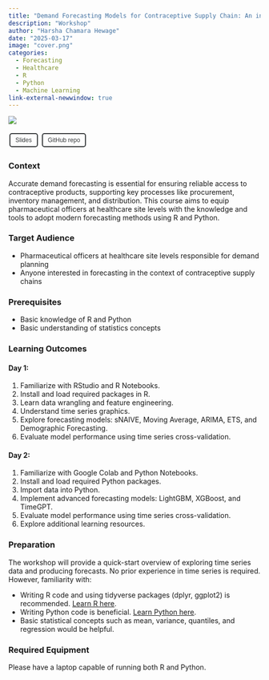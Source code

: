 ```yaml
---
title: "Demand Forecasting Models for Contraceptive Supply Chain: An introduction to time series forecasting"
description: "Workshop"
author: "Harsha Chamara Hewage"
date: "2025-03-17"
image: "cover.png"
categories:
  - Forecasting
  - Healthcare
  - R
  - Python
  - Machine Learning
link-external-newwindow: true
---
```


![](cover.png){fig-align="center"}

<link rel="stylesheet" href="https://cdnjs.cloudflare.com/ajax/libs/font-awesome/6.0.0-beta3/css/all.min.css">

<style>
/* Custom button style */
button {
  background-color: transparent; /* No filling */
  border: 2px solid rgb(55, 58, 60); /* Gray border */
  color: rgb(55, 58, 60); /* Gray text */
  padding: 5px 10px;
  text-align: center;
  text-decoration: none;
  display: inline-block;
  font-size: 12px;
  margin: 4px 2px;
  cursor: pointer;
  border-radius: 5px; /* Rounded corners */
}

/* Hover effect for Journal article */
#journal-article-btn:hover {
  border-color: #0066b2; /* Blue border on hover */
  color: #0066b2; /* Blue text on hover */
}

/* Hover effect for GitHub repo */
#github-repo-btn:hover {
  border-color: #00A86B; /* Green border on hover */
  color: #00A86B; /* Green text on hover */
}
</style>

<button id="journal-article-btn" onclick="window.open('https://chamara7h.github.io/lab/forecasting/first-post/epss_training.html', '_blank')">
  <i class="fas fa-bookmark"></i> Slides
</button>
<button id="github-repo-btn" onclick="window.open('https://github.com/chamara7h/epss_training', '_blank');">
  <i class="fab fa-github"></i> GitHub repo
</button>

### Context

Accurate demand forecasting is essential for ensuring reliable access to contraceptive products, supporting key processes like procurement, inventory management, and distribution. This course aims to equip pharmaceutical officers at healthcare site levels with the knowledge and tools to adopt modern forecasting methods using R and Python.

### Target Audience

- Pharmaceutical officers at healthcare site levels responsible for demand planning  
- Anyone interested in forecasting in the context of contraceptive supply chains  

### Prerequisites

- Basic knowledge of R and Python  
- Basic understanding of statistics concepts  

### Learning Outcomes
#### Day 1:

1. Familiarize with RStudio and R Notebooks.
2. Install and load required packages in R.
3. Learn data wrangling and feature engineering.
4. Understand time series graphics.
5. Explore forecasting models: sNAIVE, Moving Average, ARIMA, ETS, and Demographic Forecasting.
6. Evaluate model performance using time series cross-validation.

#### Day 2:
1. Familiarize with Google Colab and Python Notebooks.
2. Install and load required Python packages.
3. Import data into Python.
4. Implement advanced forecasting models: LightGBM, XGBoost, and TimeGPT.
5. Evaluate model performance using time series cross-validation.
6. Explore additional learning resources.

### Preparation

The workshop will provide a quick-start overview of exploring time series data and producing forecasts. No prior experience in time series is required. However, familiarity with:

- Writing R code and using tidyverse packages (dplyr, ggplot2) is recommended. [Learn R here](https://learnr.numbat.space/).
- Writing Python code is beneficial. [Learn Python here](https://www.learnpython.org/).
- Basic statistical concepts such as mean, variance, quantiles, and regression would be helpful.

### Required Equipment

Please have a laptop capable of running both R and Python.